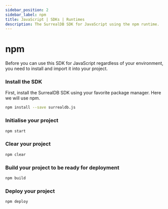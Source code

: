 ```yaml
---
sidebar_position: 2
sidebar_label: npm
title: JavaScript | SDKs | Runtimes
description: The SurrealDB SDK for JavaScript using the npm runtime.
---
```


# npm

Before you can use this SDK for JavaScript regardless of your environment, you need to install and import it into your project.

### Install the SDK

First, install the SurrealDB SDK using your favorite package manager. Here we will use npm.

```bash
npm install --save surrealdb.js
```

### Initialise your project

```bash
npm start
```

### Clear your project

```bash
npm clear
```

### Build your project to be ready for deployment

```bash
npm build
```

### Deploy your project

```bash
npm deploy
```